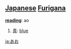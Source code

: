 == [[Japanese]] [[Furigana]] ==                             

'''[[reading]]''': ao

# [[青]]: [[blue]]

[[ja:あお]]